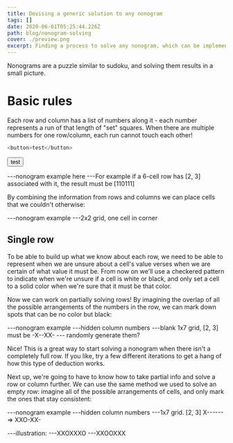 ```yaml
---
title: Devising a generic solution to any nonogram
tags: []
date: 2020-06-01T05:25:44.226Z
path: blog/nonogram-solving
cover: ./preview.png
excerpt: Finding a process to solve any nonogram, which can be implemented in code.
---
```


Nonograms are a puzzle similar to sudoku, and solving them results in a small picture.

# Basic rules

Each row and column has a list of numbers along it - each number represents a run of that length of "set" squares. When there are multiple numbers for one row/column, each run cannot touch each other!

```js
<button>test</button>
```

<button>test</button>

---nonogram example here
---For example if a 6-cell row has [2, 3] associated with it, the result must be [110111]

By combining the information from rows and columns we can place cells that we couldn't otherwise:

---nonogram example
---2x2 grid, one cell in corner

## Single row

To be able to build up what we know about each row, we need to be able to represent when we are unsure about a cell's value verses when we are certain of what value it must be. From now on we'll use a checkered pattern to indicate when we're unsure if a cell is white or black, and only set a cell to a solid color when we're sure that it must be that color.

Now we can work on partially solving rows! By imagining the overlap of all the possible arrangements of the numbers in the row, we can mark down spots that can be no color but black:

---nonogram example
---hidden column numbers
---blank 1x7 grid, [2, 3] must be -X--XX-
--- randomly generate them?

Nice! This is a great way to start solving a nonogram when there isn't a completely full row. If you like, try a few different iterations to get a hang of how this type of deduction works.

Next up, we're going to have to know how to take partial info and solve a row or column further. We can use the same method we used to solve an empty row: imagine all of the possible arrangements of cells, and only mark the ones that stay consistent:

---nonogram example
---hidden column numbers
---1x7 grid. [2, 3] X------ => XXO-XX-

---illustration:
---XXOXXXO
---XXOOXXX
